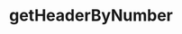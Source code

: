 ---
title: 'getHeaderByNumber'
openapi: 'openapi-getHeaderByNumber POST /'
description: 'Returns the header for a given block number.'
---